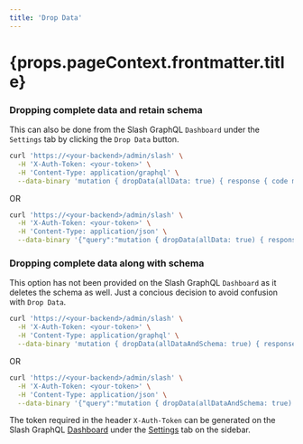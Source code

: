```yaml
---
title: 'Drop Data'
---
```

<h1>{props.pageContext.frontmatter.title}</h1>

### Dropping complete data and retain schema

This can also be done from the Slash GraphQL `Dashboard` under the `Settings` tab by clicking the `Drop Data` button.

```sh
curl 'https://<your-backend>/admin/slash' \
  -H 'X-Auth-Token: <your-token>' \
  -H 'Content-Type: application/graphql' \
  --data-binary 'mutation { dropData(allData: true) { response { code message } } }'
```

OR

```sh
curl 'https://<your-backend>/admin/slash' \
  -H 'X-Auth-Token: <your-token>' \
  -H 'Content-Type: application/json' \
  --data-binary '{"query":"mutation { dropData(allData: true) { response { code message } } }","variables":{}}'
```

### Dropping complete data along with schema

This option has not been provided on the Slash GraphQL `Dashboard` as it deletes the schema as well. Just a concious decision to avoid confusion with `Drop Data`.

```sh
curl 'https://<your-backend>/admin/slash' \
  -H 'X-Auth-Token: <your-token>' \
  -H 'Content-Type: application/graphql' \
  --data-binary 'mutation { dropData(allDataAndSchema: true) { response { code message } } }'
```

OR

```sh
curl 'https://<your-backend>/admin/slash' \
  -H 'X-Auth-Token: <your-token>' \
  -H 'Content-Type: application/json' \
  --data-binary '{"query":"mutation { dropData(allDataAndSchema: true) { response { code message } } }","variables":{}}'
```

The token required in the header `X-Auth-Token` can be generated on the Slash GraphQL [Dashboard](https://slash.dgraph.io/) under the [Settings](https://slash.dgraph.io/_/settings) tab on the sidebar.